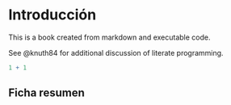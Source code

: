 # Introducción

This is a book created from markdown and executable code.

See @knuth84 for additional discussion of literate programming.

```r
1 + 1
```

## Ficha resumen